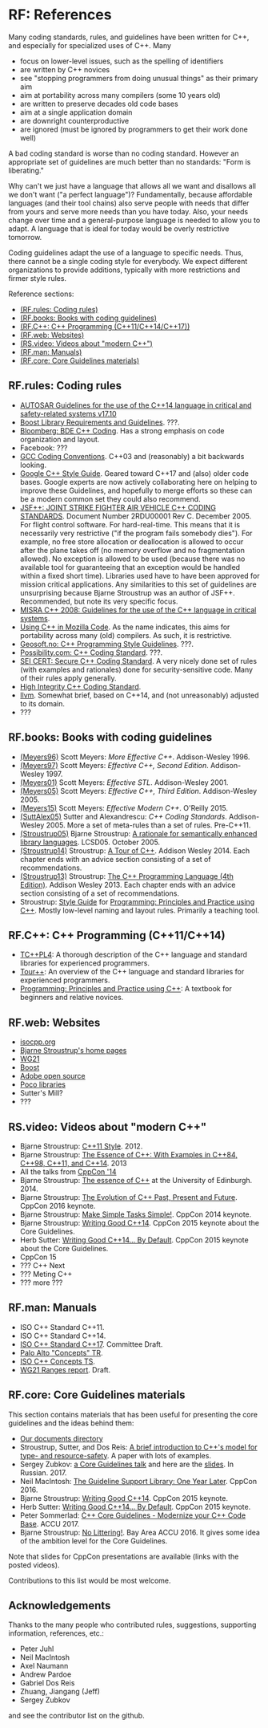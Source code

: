 # <a href="#" name="S-references"></a>RF: References

Many coding standards, rules, and guidelines have been written for C++, and especially for specialized uses of C++.
Many

* focus on lower-level issues, such as the spelling of identifiers
* are written by C++ novices
* see "stopping programmers from doing unusual things" as their primary aim
* aim at portability across many compilers (some 10 years old)
* are written to preserve decades old code bases
* aim at a single application domain
* are downright counterproductive
* are ignored (must be ignored by programmers to get their work done well)

A bad coding standard is worse than no coding standard.
However an appropriate set of guidelines are much better than no standards: "Form is liberating."

Why can't we just have a language that allows all we want and disallows all we don't want ("a perfect language")?
Fundamentally, because affordable languages (and their tool chains) also serve people with needs that differ from yours and serve more needs than you have today.
Also, your needs change over time and a general-purpose language is needed to allow you to adapt.
A language that is ideal for today would be overly restrictive tomorrow.

Coding guidelines adapt the use of a language to specific needs.
Thus, there cannot be a single coding style for everybody.
We expect different organizations to provide additions, typically with more restrictions and firmer style rules.

Reference sections:

* [(RF.rules: Coding rules)](/references#SS-rules)
* [(RF.books: Books with coding guidelines)](/references#SS-books)
* [(RF.C++: C++ Programming (C++11/C++14/C++17))](/references#SS-Cplusplus)
* [(RF.web: Websites)](/references#SS-web)
* [(RS.video: Videos about "modern C++")](/references#SS-vid)
* [(RF.man: Manuals)](/references#SS-man)
* [(RF.core: Core Guidelines materials)](/references#SS-core)

## <a href="#" name="SS-rules"></a>RF.rules: Coding rules

* [AUTOSAR Guidelines for the use of the C++14 language in critical and safety-related systems v17.10](https://www.autosar.org/fileadmin/user_upload/standards/adaptive/17-10/AUTOSAR_RS_CPP14Guidelines.pdf)
* [Boost Library Requirements and Guidelines](http://www.boost.org/development/requirements.html).
  ???.
* [Bloomberg: BDE C++ Coding](https://github.com/bloomberg/bde/wiki/CodingStandards.pdf).
  Has a strong emphasis on code organization and layout.
* Facebook: ???
* [GCC Coding Conventions](https://gcc.gnu.org/codingconventions.html).
  C++03 and (reasonably) a bit backwards looking.
* [Google C++ Style Guide](https://google.github.io/styleguide/cppguide.html).
  Geared toward C++17 and (also) older code bases. Google experts are now actively collaborating here on helping to improve these Guidelines, and hopefully to merge efforts so these can be a modern common set they could also recommend.
* [JSF++: JOINT STRIKE FIGHTER AIR VEHICLE C++ CODING STANDARDS](http://www.stroustrup.com/JSF-AV-rules.pdf).
  Document Number 2RDU00001 Rev C. December 2005.
  For flight control software.
  For hard-real-time.
  This means that it is necessarily very restrictive ("if the program fails somebody dies").
  For example, no free store allocation or deallocation is allowed to occur after the plane takes off (no memory overflow and no fragmentation allowed).
  No exception is allowed to be used (because there was no available tool for guaranteeing that an exception would be handled within a fixed short time).
  Libraries used have to have been approved for mission critical applications.
  Any similarities to this set of guidelines are unsurprising because Bjarne Stroustrup was an author of JSF++.
  Recommended, but note its very specific focus.
* [MISRA C++ 2008: Guidelines for the use of the C++ language in critical systems](https://www.misra.org.uk/Buyonline/tabid/58/Default.aspx).
* [Using C++ in Mozilla Code](https://firefox-source-docs.mozilla.org/code-quality/coding-style/using_cxx_in_firefox_code.html).
  As the name indicates, this aims for portability across many (old) compilers.
  As such, it is restrictive.
* [Geosoft.no: C++ Programming Style Guidelines](http://geosoft.no/development/cppstyle.html).
  ???.
* [Possibility.com: C++ Coding Standard](http://www.possibility.com/Cpp/CppCodingStandard.html).
  ???.
* [SEI CERT: Secure C++ Coding Standard](https://www.securecoding.cert.org/confluence/pages/viewpage.action?pageId=637).
  A very nicely done set of rules (with examples and rationales) done for security-sensitive code.
  Many of their rules apply generally.
* [High Integrity C++ Coding Standard](http://www.codingstandard.com/).
* [llvm](http://llvm.org/docs/CodingStandards.html).
  Somewhat brief, based on C++14, and (not unreasonably) adjusted to its domain.
* ???

## <a href="#" name="SS-books"></a>RF.books: Books with coding guidelines

* [(Meyers96)](/unclassified#Meyers96) Scott Meyers: *More Effective C++*. Addison-Wesley 1996.
* [(Meyers97)](/unclassified#Meyers97) Scott Meyers: *Effective C++, Second Edition*. Addison-Wesley 1997.
* [(Meyers01)](/unclassified#Meyers01) Scott Meyers: *Effective STL*. Addison-Wesley 2001.
* [(Meyers05)](/unclassified#Meyers05) Scott Meyers: *Effective C++, Third Edition*. Addison-Wesley 2005.
* [(Meyers15)](/unclassified#Meyers15) Scott Meyers: *Effective Modern C++*. O'Reilly 2015.
* [(SuttAlex05)](/unclassified#SuttAlex05) Sutter and Alexandrescu: *C++ Coding Standards*. Addison-Wesley 2005. More a set of meta-rules than a set of rules. Pre-C++11.
* [(Stroustrup05)](/unclassified#Stroustrup05) Bjarne Stroustrup: [A rationale for semantically enhanced library languages](http://www.stroustrup.com/SELLrationale.pdf).
  LCSD05. October 2005.
* [(Stroustrup14)](/unclassified#Stroustrup05) Stroustrup: [A Tour of C++](http://www.stroustrup.com/Tour.html).
  Addison Wesley 2014.
  Each chapter ends with an advice section consisting of a set of recommendations.
* [(Stroustrup13)](/unclassified#Stroustrup13) Stroustrup: [The C++ Programming Language (4th Edition)](http://www.stroustrup.com/4th.html).
  Addison Wesley 2013.
  Each chapter ends with an advice section consisting of a set of recommendations.
* Stroustrup: [Style Guide](http://www.stroustrup.com/Programming/PPP-style.pdf)
  for [Programming: Principles and Practice using C++](http://www.stroustrup.com/programming.html).
  Mostly low-level naming and layout rules.
  Primarily a teaching tool.

## <a href="#" name="SS-Cplusplus"></a>RF.C++: C++ Programming (C++11/C++14)

* [TC++PL4](http://www.stroustrup.com/4th.html):
  A thorough description of the C++ language and standard libraries for experienced programmers.
* [Tour++](http://www.stroustrup.com/Tour.html):
  An overview of the C++ language and standard libraries for experienced programmers.
* [Programming: Principles and Practice using C++](http://www.stroustrup.com/programming.html):
  A textbook for beginners and relative novices.

## <a href="#" name="SS-web"></a>RF.web: Websites

* [isocpp.org](https://isocpp.org)
* [Bjarne Stroustrup's home pages](http://www.stroustrup.com)
* [WG21](http://www.open-std.org/jtc1/sc22/wg21/)
* [Boost](http://www.boost.org)<a href="#" name="Boost"></a>
* [Adobe open source](http://www.adobe.com/open-source.html)
* [Poco libraries](http://pocoproject.org/)
* Sutter's Mill?
* ???

## <a href="#" name="SS-vid"></a>RS.video: Videos about "modern C++"

* Bjarne Stroustrup: [C++11 Style](http://channel9.msdn.com/Events/GoingNative/GoingNative-2012/Keynote-Bjarne-Stroustrup-Cpp11-Style). 2012.
* Bjarne Stroustrup: [The Essence of C++: With Examples in C++84, C++98, C++11, and C++14](http://channel9.msdn.com/Events/GoingNative/2013/Opening-Keynote-Bjarne-Stroustrup). 2013
* All the talks from [CppCon '14](https://isocpp.org/blog/2014/11/cppcon-videos-c9)
* Bjarne Stroustrup: [The essence of C++](https://www.youtube.com/watch?v=86xWVb4XIyE) at the University of Edinburgh. 2014.
* Bjarne Stroustrup: [The Evolution of C++ Past, Present and Future](https://www.youtube.com/watch?v=_wzc7a3McOs). CppCon 2016 keynote.
* Bjarne Stroustrup: [Make Simple Tasks Simple!](https://www.youtube.com/watch?v=nesCaocNjtQ). CppCon 2014 keynote.
* Bjarne Stroustrup: [Writing Good C++14](https://www.youtube.com/watch?v=1OEu9C51K2A). CppCon 2015 keynote about the Core Guidelines.
* Herb Sutter: [Writing Good C++14... By Default](https://www.youtube.com/watch?v=hEx5DNLWGgA). CppCon 2015 keynote about the Core Guidelines.
* CppCon 15
* ??? C++ Next
* ??? Meting C++
* ??? more ???

## <a href="#" name="SS-man"></a>RF.man: Manuals

* ISO C++ Standard C++11.
* ISO C++ Standard C++14.
* [ISO C++ Standard C++17](http://www.open-std.org/jtc1/sc22/wg21/docs/papers/2016/n4606.pdf). Committee Draft.
* [Palo Alto "Concepts" TR](http://www.open-std.org/jtc1/sc22/wg21/docs/papers/2012/n3351.pdf).
* [ISO C++ Concepts TS](http://www.open-std.org/jtc1/sc22/wg21/docs/papers/2015/n4553.pdf).
* [WG21 Ranges report](http://www.open-std.org/jtc1/sc22/wg21/docs/papers/2016/n4569.pdf). Draft.

## <a href="#" name="SS-core"></a>RF.core: Core Guidelines materials

This section contains materials that has been useful for presenting the core guidelines and the ideas behind them:

* [Our documents directory](https://github.com/isocpp/CppCoreGuidelines/tree/master/docs)
* Stroustrup, Sutter, and Dos Reis: [A brief introduction to C++'s model for type- and resource-safety](http://www.stroustrup.com/resource-model.pdf). A paper with lots of examples.
* Sergey Zubkov: [a Core Guidelines talk](https://www.youtube.com/watch?v=DyLwdl_6vmU)
  and here are the [slides](http://2017.cppconf.ru/talks/sergey-zubkov). In Russian. 2017.
* Neil MacIntosh: [The Guideline Support Library: One Year Later](https://www.youtube.com/watch?v=_GhNnCuaEjo). CppCon 2016.
* Bjarne Stroustrup: [Writing Good C++14](https://www.youtube.com/watch?v=1OEu9C51K2A). CppCon 2015 keynote.
* Herb Sutter: [Writing Good C++14... By Default](https://www.youtube.com/watch?v=hEx5DNLWGgA). CppCon 2015 keynote.
* Peter Sommerlad: [C++ Core Guidelines - Modernize your C++ Code Base](https://www.youtube.com/watch?v=fQ926v4ZzAM). ACCU 2017.
* Bjarne Stroustrup: [No Littering!](https://www.youtube.com/watch?v=01zI9kV4h8c). Bay Area ACCU 2016.
  It gives some idea of the ambition level for the Core Guidelines.

Note that slides for CppCon presentations are available (links with the posted videos).

Contributions to this list would be most welcome.

## <a href="#" name="SS-ack"></a>Acknowledgements

Thanks to the many people who contributed rules, suggestions, supporting information, references, etc.:

* Peter Juhl
* Neil MacIntosh
* Axel Naumann
* Andrew Pardoe
* Gabriel Dos Reis
* Zhuang, Jiangang (Jeff)
* Sergey Zubkov

and see the contributor list on the github.

